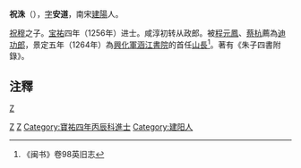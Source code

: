 '''祝洙'''（{{bd|？||？||catIdx=Z祝}}），[[表字|字]]'''安道'''，南宋[[建陽|建陽]]人。

[[祝穆|祝穆]]之子。[[宝祐|宝祐]]四年（1256年）进士。咸淳初转从政郎。被[[程元鳳|程元鳳]]、[[蔡杭|蔡杭]]薦為[[迪功郎|迪功郎]]，景定五年（1264年）為[[興化軍|興化軍]][[涵江書院|涵江書院]]的首任[[山長|山長]]<ref>《闽书》卷98英旧志</ref>。著有《朱子四書附錄》。

== 注釋 ==
{{reflist}}

[[category:宋朝政治人物|Z]]
[[Category:宝祐四年丙辰科进士|Z]]
[[Category:祝姓|Z]]
[[Category:寶祐四年丙辰科進士|Category:寶祐四年丙辰科進士]]
[[Category:建阳人|Category:建阳人]]